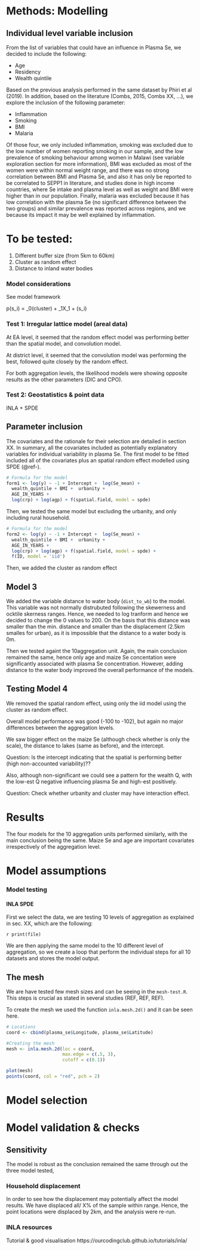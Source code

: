 
# Methods: Modelling

## Individual level variable inclusion

From the list of variables that could have an influence in Plasma Se, we decided to include the following:

- Age
- Residency
- Wealth quintile

Based on the previous analysis performed in the same dataset by Phiri et al (2019). In addition, based on the literature (Combs, 2015, Combs XX, ...), we explore the inclusion of the following parameter:

- Inflammation 
- Smoking
- BMI
- Malaria

Of those four, we only included inflammation, smoking was excluded due to the low number of women reporting smoking in our sample, and the low prevalence of smoking behaviour among women in Malawi (see variable exploration section for more information), BMI was excluded as most of the women were within normal weight range, and there was no strong correlation between BMI and Plasma Se, and also it has only be reported to be correlated to SEPP1 in literature, and studies done in high income countries, where Se intake and plasma level as well as weight and BMI were higher than in our population. Finally, malaria was excluded because it has low correlation with the plasma Se (no significant difference between the two groups) and similar prevalence was reported across regions, and we because its impact it may be well explained by inflammation. 




# To be tested:

1) Different buffer size (from 5km to 60km)
2) Cluster as random effect
3) Distance to inland water bodies 

### Model considerations

See model framework

p(s_i) = \beta_0(cluster) + \beta_1X_1 + \psi(s_i)


### Test 1: Irregular lattice model (areal data)

At EA level, it seemed that the random effect model was performing better than the spatial model, and convolution model.

At district level, it seemed that the convolution model was performing the best, followed quite closely by the random effect. 

For both aggregation levels, the likelihood models were showing opposite results as the other parameters (DIC and CPO). 

### Test 2: Geostatistics & point data

INLA + SPDE 

## Parameter inclusion


The covariates and the rationale for their selection are detailed in section XX. In summary, all the covariates included as potentially explanatory variables for individual variability in plasma Se. The first model to be fitted included all of the covariates plus an spatial random effect modelled using SPDE (@ref-).


```r

# Formula for the model
form1 <- log(y) ~ -1 + Intercept +  log(Se_mean) +
  wealth_quintile + BMI +  urbanity + 
  AGE_IN_YEARS +
  log(crp) + log(agp) + f(spatial.field, model = spde) 


```


Then, we tested the same model but excluding the urbanity, and only including rural household. 

```r

# Formula for the model
form2 <- log(y) ~ -1 + Intercept +  log(Se_mean) +
  wealth_quintile + BMI +  urbanity + 
  AGE_IN_YEARS +
  log(crp) + log(agp) + f(spatial.field, model = spde) +
  f(ID, model = 'iid')


```

Then, we added the cluster as random effect

## Model 3

We added the variable distance to water body (`dist_to_wb`) to the model. This variable was not normally distrubuted following the skewerness and ocktile skerness ranges. Hence, we needed to log tranform and hence we decided to change the 0 values to 200. On the basis that this distance was smaller than the min. distance and smaller than the displacement (2.5km smalles for urban), as it is impossible that the distance to a water body is 0m. 

Then we tested againt the 10aggregation unit. Again, the main conclusion remained the same, hence only age and maize Se concentation were significantly associated with plasma Se concentration. However, adding distance to the water body improved the overall performance of the models. 

## Testing Model 4

We removed the spatial random effect, using only the iid model using the cluster as random effect. 

Overall model performance was good (-100 to -102), but again no major differences between the aggregation levels. 

We saw bigger effect on the maize Se (although check whether is only the scale), the distance to lakes (same as before), and the intercept. 

Question: Is the intercept indicating that the spatial is performing better (high non-accounted variability)??

Also, although non-significant we could see a pattern for the wealth Q, with the low-est Q negative influencing plasma Se and high-est positively.

Question: Check whether urbanity and cluster may have interaction effect. 


# Results

The four models for the 10 aggregation units performed similarly, with the main conclusion being the same. Maize Se and age are important covariates irrespectively of the aggregation level. 




# Model assumptions

### Model testing

#### INLA SPDE

First we select the data, we are testing 10 levels of aggregation as explained in sec. XX, which are the following:

`r print(file)`

We are then applying the same model to the 10 different level of aggregation, so we create a loop that perform the individual steps for all 10 datasets and stores the model output. 


## The mesh

We are have tested few mesh sizes and can be seeing in the `mesh-test.R`. This steps is crucial as stated in several studies (REF, REF, REF).

To create the mesh we used the function `inla.mesh.2d()` and it can be seen here.

```r

# Locations
coord <- cbind(plasma_se$Longitude, plasma_se$Latitude)

#Creating the mesh
mesh <- inla.mesh.2d(loc = coord, 
                     max.edge = c(.5, 3), 
                     cutoff = c(0.1))

plot(mesh)
points(coord, col = "red", pch = 2)

```




# Model selection


# Model validation & checks


## Sensitivity

The model is robust as the conclusion remained the same through out the three model tested, 

### Household displacement

In order to see how the displacement may potentially affect the model results. We have displaced all/ X% of the sample within range. Hence, the point locations were displaced by 2km, and the analysis were re-run. 


### INLA resources

Tutorial & good visualisation
https://ourcodingclub.github.io/tutorials/inla/




